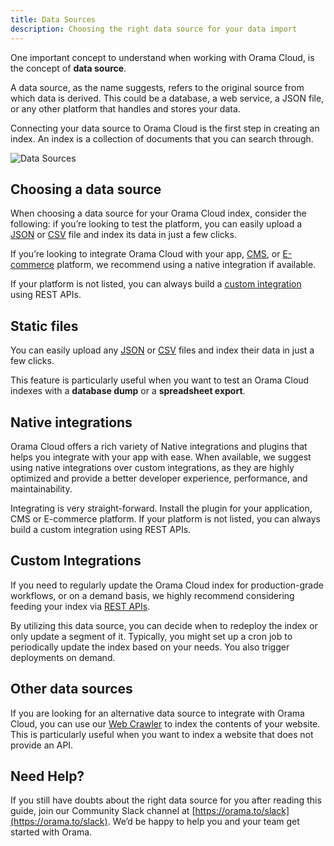 ```yaml
---
title: Data Sources
description: Choosing the right data source for your data import
---
```


One important concept to understand when working with Orama Cloud, is the concept of **data source**.

A data source, as the name suggests, refers to the original source from which data is derived. This could be a database, a web service, a JSON file, or any other platform that handles and stores your data.

Connecting your data source to Orama Cloud is the first step in creating an index. An index is a collection of documents that you can search through.

![Data Sources](/docs/cloud/data-sources.jpg)

## Choosing a data source

When choosing a data source for your Orama Cloud index, consider the following: if you’re looking to test the platform, you can easily upload a [JSON](/) or [CSV](/) file and index its data in just a few clicks.

If you’re looking to integrate Orama Cloud with your app, [CMS](/), or [E-commerce](/) platform, we recommend using a native integration if available.

If your platform is not listed, you can always build a [custom integration](/) using REST APIs.

## Static files

You can easily upload any [JSON](/) or [CSV](/) files and index their data in just a few clicks.

This feature is particularly useful when you want to test an Orama Cloud indexes with a **database dump** or a **spreadsheet export**.

<div className='grid grid-cols-1 md:grid-cols-2 gap-8'>
  <ImageCTA
    title="JSON File"
    description="Import a JSON file from your computer"
    image="/docs/cloud/json-file.webp"
    href="/docs/cloud/data-sources/static-files/json-file"
  />
  <ImageCTA
    title="CSV File"
    description="Import a CSV file from your computer"
    image="/docs/cloud/csv-file.webp"
    href="/docs/cloud/data-sources/static-files/csv-file"
  />
</div>

## Native integrations

Orama Cloud offers a rich variety of Native integrations and plugins that helps you integrate with your app with ease. When available, we suggest using native integrations over custom integrations, as they are highly optimized and provide a better developer experience, performance, and maintainability.

Integrating is very straight-forward. Install the plugin for your application, CMS or E-commerce platform. If your platform is not listed, you can always build a custom integration using REST APIs.

<div className='grid grid-cols-1 md:grid-cols-2 gap-8'>
  <ImageCTA
    title="Shopify"
    description="Connect your Shopify store to Orama Cloud"
    image="/docs/cloud/shopify.webp"
    href="/docs/cloud/data-sources/native-integrations/shopify"
  />
  <ImageCTA
    title="Strapi"
    description="Integrate Orama Cloud with your Strapi CMS"
    image="/docs/cloud/strapi.webp"
    href="/docs/cloud/data-sources/native-integrations/strapi"
  />
  <ImageCTA
    title="Docusaurus"
    description="Install a plugin to index your Docusaurus site content"
    image="/docs/cloud/docusaurus.webp"
    href="/docs/cloud/data-sources/native-integrations/docusaurus"
  />
  <ImageCTA
    title="ElasticPath"
    description="Connect your ElasticPath store to Orama Cloud"
    image="/docs/cloud/elasticpath.webp"
    href="/docs/cloud/data-sources/native-integrations/elasticpath"
  />
</div>

## Custom Integrations

If you need to regularly update the Orama Cloud index for production-grade workflows, or on a demand basis, we highly recommend considering feeding your index via [REST APIs](/).

By utilizing this data source, you can decide when to redeploy the index or only update a segment of it. Typically, you might set up a cron job to periodically update the index based on your needs. You also trigger deployments on demand.

<div className='grid grid-cols-1 md:grid-cols-2 gap-8'>
  <ImageCTA
    title="REST APIs"
    description="Import data using REST APIs. Recommended for custom use cases."
    image="/docs/cloud/rest-apis.webp"
    href="/docs/cloud/data-sources/custom-integrations/rest-apis"
  />
  <ImageCTA
    title="Remote JSON"
    description="Integrate Orama Cloud by providing a JSON endpoint URL to fetch data from."
    image="/docs/cloud/remote-json.webp"
    href="/docs/cloud/data-sources/custom-integrations/remote-json"
  />
</div>


## Other data sources

If you are looking for an alternative data source to integrate with Orama Cloud, you can use our [Web Crawler](/) to index the contents of your website. This is particularly useful when you want to index a website that does not provide an API.

<div className='grid grid-cols-1 md:grid-cols-2 gap-8'>
  <ImageCTA
    title="Web Crawler"
    description="Index the contents of your website using our web crawler."
    image="/docs/cloud/web-crawler.webp"
    href="/docs/cloud/data-sources/other-sources/web-crawler"
  />
  <ImageCTA
    title="Build your own"
    description="Check out our step by step guide to integrate Orama Cloud using the official SDKs."
    image="/docs/cloud/build-your-own.webp"
    href="/docs/cloud/data-sources/custom-integrations/rest-apis"
  />
</div>

## Need Help?

If you still have doubts about the right data source for you after reading this guide, join our Community Slack channel at [https://orama.to/slack](https://orama.to/slack). We’d be happy to help you and your team get started with Orama.

